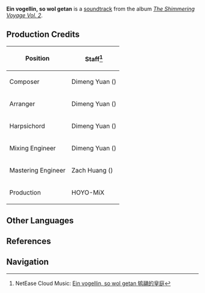 {{Soundtrack Infobox
|title          =
|image          = The Shimmering Voyage Vol 2.png
|album          = The Shimmering Voyage Vol. 2
|disc           = 2
|number         = 28
|featured       =
|featured2      =
|featured3      =
|featured_disc  =
|featured_disc2 =
|featured_disc3 =
|youtube_id     = 6xp_r-8JJmE
|spotify_id     = 7xol0Fl5AsWTdbjbDg9VFu
|played_in      = Event
|during         = [[Immernachtreich Keep]]
|domain         = Immernachtreich Keep
|previous       = Das Folkwanglied
|next           = Soliloquy of the Star
}}
'''Ein vogellin, so wol getan''' is a [[soundtrack]] from the album ''[[The Shimmering Voyage Vol. 2]]''.

==Production Credits==
{| class="wikitable" style="text-align:left; height:0.5em"
! Position
! Staff<ref>NetEase Cloud Music: [https://music.163.com/#/song?id=1973622679 Ein vogellin, so wol getan 鸲翮的皇庭]</ref>
|-
! Composer
| Dimeng Yuan ({{zh|苑迪萌}})
|-
! Arranger
| Dimeng Yuan ({{zh|苑迪萌}})
|-
! Harpsichord
| Dimeng Yuan ({{zh|苑迪萌}})
|-
! Mixing Engineer
| Dimeng Yuan ({{zh|苑迪萌}})
|-
! Mastering Engineer
| Zach Huang ({{zh|黄巍}})
|-
! Production
| HOYO-MiX
|}
<!--
==Videos==
<gallery>
</gallery>

==Trivia==
-->
==Other Languages==
{{Other Languages
|en      = Ein vogellin, so wol getan
|en_lang = de
|en_tl   = A Little Bird, So Beautiful
|en_note = Is the third line from the {{w|Tagelied}} "[https://de.wikisource.org/wiki/Slafest_dv_friedel_ziere Slâfest du, friedel ziere]" which was written in {{w|Middle High German}} by {{w|Dietmar von Aist}}.
|zhs     = 鸲翮的皇庭
|zhs_rm  = Qú Hé de Huángtíng
|zhs_tl  = 
|ja      = 飛びし鳥の皇庭
|ja_rm   = Tobishi Tori no Koutei
|ja_tl   = A Flying Bird's Imperial Garden
|tr      = 
|tr_tl   = 
|it      = 
|it_tl   = 
}}

==References==
{{Reflist}}

==Navigation==
{{Soundtrack Navbox|The Shimmering Voyage}}